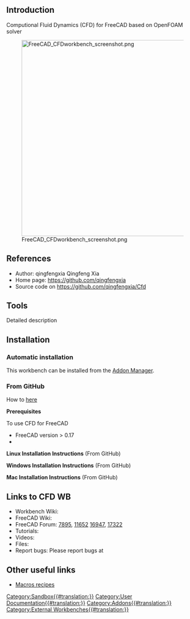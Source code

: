 <languages/>
<translate>

==Introduction== <!--T:1-->

</translate>
{{TOCright}}
<translate>

<!--T:2-->
Computional Fluid Dynamics (CFD) for FreeCAD based on OpenFOAM solver 

<!--T:3-->
[[Image:FreeCAD_CFDworkbench_screenshot.png|512px]]


==References== <!--T:4-->

<!--T:5-->
* Author: qingfengxia Qingfeng Xia
* Home page: https://github.com/qingfengxia
* Source code on https://github.com/qingfengxia/Cfd

==Tools== <!--T:6-->

<!--T:7-->
Detailed description

==Installation== <!--T:9-->

===Automatic installation=== <!--T:10-->

<!--T:11-->
This workbench can be installed from the [[Std_AddonMgr|Addon Manager]].

===From GitHub=== <!--T:12-->

<!--T:13-->
How to [https://github.com/qingfengxia/Cfd here]

<!--T:14-->
'''Prerequisites'''

<!--T:15-->
To use CFD for FreeCAD
*    FreeCAD version > 0.17
*    

<!--T:16-->
'''Linux Installation Instructions''' (From GitHub)

<!--T:17-->
'''Windows Installation Instructions''' (From GitHub)

<!--T:18-->
'''Mac Installation Instructions''' (From GitHub)

==Links to CFD WB== <!--T:19-->

<!--T:20-->
* Workbench Wiki: 
* FreeCAD Wiki: 
* FreeCAD Forum: [https://forum.freecad.org/viewtopic.php?f=24&t=7895 7895], [https://forum.freecad.org/viewtopic.php?t=11652 11652]  [https://forum.freecad.org/viewtopic.php?t=16947 16947], [https://forum.freecad.org/viewtopic.php?t=17322 17322]
* Tutorials: 
* Videos:  
* Files: 
* Report bugs: Please report bugs at 

==Other useful links== <!--T:21-->

<!--T:22-->
* [[Macros_recipes|Macros recipes]]

</translate>
[[Category:Sandbox{{#translation:}}]]
[[Category:User Documentation{{#translation:}}]]
[[Category:Addons{{#translation:}}]]
[[Category:External Workbenches{{#translation:}}]]
{{clear}}